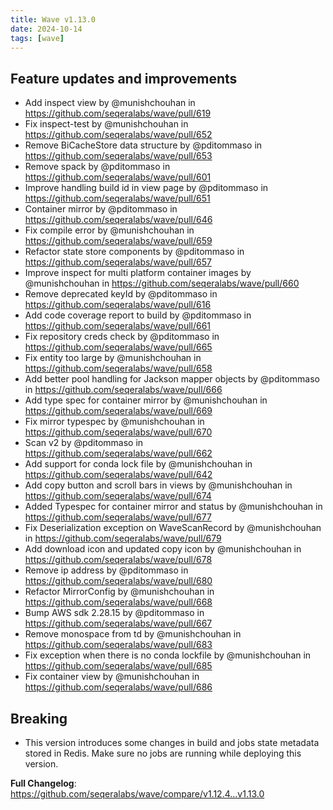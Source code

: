 ```yaml
---
title: Wave v1.13.0
date: 2024-10-14
tags: [wave]
---
```


## Feature updates and improvements

- Add inspect view by @munishchouhan in https://github.com/seqeralabs/wave/pull/619
- Fix inspect-test by @munishchouhan in https://github.com/seqeralabs/wave/pull/652
- Remove BiCacheStore data structure by @pditommaso in https://github.com/seqeralabs/wave/pull/653
- Remove spack by @pditommaso in https://github.com/seqeralabs/wave/pull/601
- Improve handling build id in view page by @pditommaso in https://github.com/seqeralabs/wave/pull/651
- Container mirror by @pditommaso in https://github.com/seqeralabs/wave/pull/646
- Fix compile error by @munishchouhan in https://github.com/seqeralabs/wave/pull/659
- Refactor state store components  by @pditommaso in https://github.com/seqeralabs/wave/pull/657
- Improve inspect for multi platform container images by @munishchouhan in https://github.com/seqeralabs/wave/pull/660
- Remove deprecated keyId by @pditommaso in https://github.com/seqeralabs/wave/pull/616
- Add code coverage report to build by @pditommaso in https://github.com/seqeralabs/wave/pull/661
- Fix repository creds check by @pditommaso in https://github.com/seqeralabs/wave/pull/665
- Fix entity too large by @munishchouhan in https://github.com/seqeralabs/wave/pull/658
- Add better pool handling for Jackson mapper objects by @pditommaso in https://github.com/seqeralabs/wave/pull/666
- Add type spec for container mirror  by @munishchouhan in https://github.com/seqeralabs/wave/pull/669
- Fix mirror typespec by @munishchouhan in https://github.com/seqeralabs/wave/pull/670
- Scan v2 by @pditommaso in https://github.com/seqeralabs/wave/pull/662
- Add support for conda lock file by @munishchouhan in https://github.com/seqeralabs/wave/pull/642
- Add copy button and scroll bars in views by @munishchouhan in https://github.com/seqeralabs/wave/pull/674
- Added Typespec for container mirror and status by @munishchouhan in https://github.com/seqeralabs/wave/pull/677
- Fix Deserialization exception on WaveScanRecord by @munishchouhan in https://github.com/seqeralabs/wave/pull/679
- Add download icon and updated copy icon by @munishchouhan in https://github.com/seqeralabs/wave/pull/678
- Remove ip address by @pditommaso in https://github.com/seqeralabs/wave/pull/680
- Refactor MirrorConfig by @munishchouhan in https://github.com/seqeralabs/wave/pull/668
- Bump AWS sdk 2.28.15 by @pditommaso in https://github.com/seqeralabs/wave/pull/667
- Remove monospace from td by @munishchouhan in https://github.com/seqeralabs/wave/pull/683
- Fix exception when there is no conda lockfile by @munishchouhan in https://github.com/seqeralabs/wave/pull/685
- Fix container view by @munishchouhan in https://github.com/seqeralabs/wave/pull/686

## Breaking 

- This version introduces some changes in build and jobs state metadata stored in Redis. Make sure no jobs are running while deploying this version.

**Full Changelog**: https://github.com/seqeralabs/wave/compare/v1.12.4...v1.13.0
